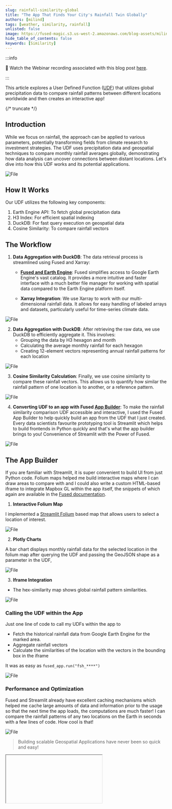 ```yaml
---
slug: rainfall-similarity-global
title: "The App That Finds Your City's Rainfall Twin Globally"
authors: [milind]
tags: [weather, similarity, rainfall]
unlisted: false
image: https://fused-magic.s3.us-west-2.amazonaws.com/blog-assets/milind_social.png
hide_table_of_contents: false
keywords: [Similarity]
---
```


:::info

🎥 Watch the Webinar recording associated with this blog post [here](https://www.youtube.com/watch?v=lmIFEgyUV8o).

:::

This article explores a User Defined Function ([UDF](/core-concepts/write/)) that utilizes global precipitation data to compare rainfall patterns between different locations worldwide and then creates an interactive app!


<div
  style={{ position: "relative", paddingTop: "56.25%" /* 16:9 aspect ratio */ }}
>
  <ReactPlayer
    className="video__player"
    playing={true}
    muted={true}
    controls
    url="https://youtu.be/GwarGpxFxaQ"
    width="100%"
    height="100%"
    style={{ position: "absolute", top: 0, left: 0 }}
  />
</div>
{/* truncate */}



## Introduction

While we focus on rainfall, the approach can be applied to various parameters, potentially transforming fields from climate research to investment strategies. The UDF uses precipitation data and geospatial techniques to compare monthly rainfall averages globally, demonstrating how data analysis can uncover connections between distant locations.
Let's dive into how this UDF works and its potential applications.


<div style={{ textAlign: "center" }}>
  <img src={ImageSim} alt="File" style={{}} />
</div>

## How It Works

Our UDF utilizes the following key components:

1. Earth Engine API: To fetch global precipitation data
2. H3 Index: For efficient spatial indexing
3. DuckDB: For fast query execution on geospatial data
4. Cosine Similarity: To compare rainfall vectors

## The Workflow

1. **Data Aggregation with DuckDB**: The data retrieval process is streamlined using Fused and Xarray:
   - **[Fused and Earth Engine](/user-guide/in/gee/)**: Fused simplifies access to Google Earth Engine's vast catalog. It provides a more intuitive and faster interface with a much better file manager for working with spatial data compared to the Earth Engine platform itself.

   - **Xarray Integration**: We use Xarray to work with our multi-dimensional rainfall data. It allows for easy handling of labeled arrays and datasets, particularly useful for time-series climate data.


<div style={{ textAlign: "center" }}>
  <img src={xarray} alt="File" style={{}} />
</div>

2. **Data Aggregation with DuckDB**: After retrieving the raw data, we use DuckDB to efficiently aggregate it. This involves:
   - Grouping the data by H3 hexagon and month
   - Calculating the average monthly rainfall for each hexagon
   - Creating 12-element vectors representing annual rainfall patterns for each location


<div style={{ textAlign: "center" }}>
  <img src={Vector} alt="File" style={{}} />
</div>

3. **Cosine Similarity Calculation**: Finally, we use cosine similarity to compare these rainfall vectors. This allows us to quantify how similar the rainfall pattern of one location is to another, or a reference pattern.


<div style={{ textAlign: "center" }}>
  <img src={CosineSim} alt="File" style={{}} />
</div>

4. **Converting UDF to an app with Fused [App Builder](/workbench/app-builder/)**: To make the rainfall similarity comparison UDF accessible and interactive, I used the Fused App Builder to help quickly build an app from the UDF that I just created. Every data scientists favourite prototyping tool is Streamlit which helps to build frontends in Python quickly and that's what the app builder brings to you! Convenience of Streamlit with the Power of Fused.


<div style={{ textAlign: "center" }}>
  <img src={Builder} alt="File" style={{}} />
</div>

## The App Builder


If you are familiar with Streamlit, it is super convenient to build UI from just Python code. Folium maps helped me build interactive maps where I can draw areas to compare with and I could also write a custom HTML-based iframe to integrate Mapbox GL within the app itself, the snippets of which again are available in the [Fused documentation](/user-guide/out/mapbox/).

1. **Interactive Folium Map**

I implemented a [Streamlit Folium](https://folium.streamlit.app/) based map that allows users to select a location of interest.


<div style={{ textAlign: "center" }}>
  <img src={foli} alt="File" style={{}} />
</div>

2. **Plotly Charts**

A bar chart displays monthly rainfall data for the selected location in the folium map after querying the UDF and passing the GeoJSON shape as a parameter in the UDF,


<div style={{ textAlign: "center" }}>
  <img src={chart} alt="File" style={{}} />
</div>

3. **Iframe Integration**

- The hex-similarity map shows global rainfall pattern similarities.


<div style={{ textAlign: "center" }}>
  <img src={ifram} alt="File" style={{}} />
</div>

### Calling the UDF within the App

Just one line of code to call my UDFs within the app to

- Fetch the historical rainfall data from Google Earth Engine for the marked area.
- Aggregate rainfall vectors
- Calculate the similarities of the location with the vectors in the bounding box in the iframe

It was as easy as `fused_app.run("fsh_****")`


<div style={{ textAlign: "center" }}>
  <img src={token} alt="File" style={{}} />
</div>

### Performance and Optimization

Fused and Streamlit already have excellent caching mechanisms which helped me cache large amounts of data and information prior to the usage so that the next time the app loads, the computations are much faster! I can compare the rainfall patterns of any two locations on the Earth in seconds with a few lines of code. How cool is that!


<div style={{ textAlign: "center" }}>
  <img src={load} alt="File" style={{}} />
</div>

> Building scalable Geospatial Applications have never been so quick and easy!


<div style={{marginTop: '2rem'}}>
<Iframe
  id="iframe-1-rainfall_similarity"
  code={RAIN_SIM}
  requirements={[
    "/pyarrow/pyarrow-17.0.0-cp312-cp312-pyodide_2024_0_wasm32.whl",
    "micropip",
    "pyodide-unix-timezones", // needed by pyarrow
    "requests",
    // Commonly used in product:
    "streamlit-folium",
    "plotly"
  ]}
  height={700}
  useResizer={false}
/>
</div>
